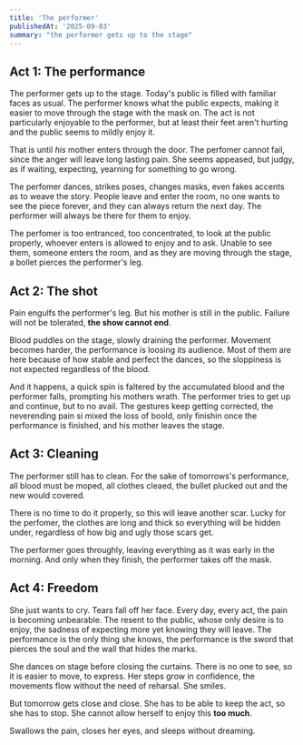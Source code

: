 ```yaml
---
title: 'The performer'
publishedAt: '2025-09-03'
summary: "the performer gets up to the stage"
---
```


## Act 1: The performance

The performer gets up to the stage. Today's public is filled with familiar faces as usual. The performer knows what the public expects, making it easier to move through the stage with the mask on. The act is not particularly enjoyable to the performer, but at least their feet aren't hurting and the public seems to mildly enjoy it. 

That is until *his* mother enters through the door. The perfomer cannot fail, since the anger will leave long lasting pain. She seems appeased, but judgy, as if waiting, expecting, yearning for something to go wrong. 

The perfomer dances, strikes poses, changes masks, even fakes accents as to weave the story. People leave and enter the room, no one wants to see the piece forever, and they can always return the next day. The performer will always be there for them to enjoy.

The perfomer is too entranced, too concentrated, to look at the public properly, whoever enters is allowed to enjoy and to ask. Unable to see them, someone enters the room, and as they are moving through the stage, a bollet pierces the performer's leg. 

## Act 2: The shot

Pain engulfs the performer's leg. But his mother is still in the public. Failure will not be tolerated, **the show cannot end**.

Blood puddles on the stage, slowly draining the performer. Movement becomes harder, the performance is loosing its audience. Most of them are here because of how stable and perfect the dances, so the sloppiness is not expected regardless of the blood. 

And it happens, a quick spin is faltered by the accumulated blood and the performer falls, prompting his mothers wrath. The performer tries to get up and continue, but to no avail. The gestures keep getting corrected, the neverending pain si mixed the loss of boold, only finishin once the performance is finished, and his mother leaves the stage.

## Act 3: Cleaning

The performer still has to clean. For the sake of tomorrows's performance, all blood must be moped, all clothes cleaed, the bullet plucked out and the new would covered. 

There is no time to do it properly, so this will leave another scar. Lucky for the perfomer, the clothes are long and thick so everything will be hidden under, regardless of how big and ugly those scars get.

The performer goes throughly, leaving everything as it was early in the morning. And only when they finish, the performer takes off the mask.

## Act 4: Freedom

She just wants to cry. Tears fall off her face. Every day, every act, the pain is becoming unbearable. The resent to the public, whose only desire is to enjoy, the sadness of expecting more yet knowing they will leave. The performance is the only thing she knows, the performance is the sword that pierces the soul and the wall that hides the marks. 

She dances on stage before closing the curtains. There is no one to see, so it is easier to move, to express. Her steps grow in confidence, the movements flow without the need of reharsal. She smiles.

But tomorrow gets close and close. She has to be able to keep the act, so she has to stop. She cannot allow herself to enjoy this **too much**.

Swallows the pain, closes her eyes, and sleeps without dreaming.

